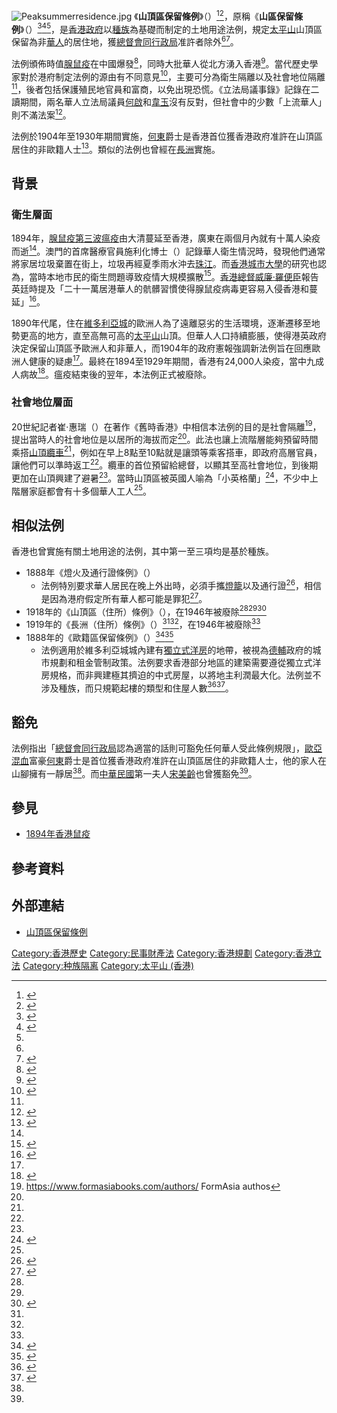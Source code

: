 {{Infobox legislation
|short_title         = 山區保留條例
|legislature         = [[香港立法局|香港立法局]]
|image               = Royal Coat of Arms of the United Kingdom.svg
|imagesize           = 
|imagealt            = 
|caption             = 
|long_title          = 本條例旨在保留山區的一個居住地。
|citation            = 1904年第4号
|territorial_extent  = {{HKG-1876}}
|enacted_by          = [[香港立法局|香港立法局]]
|date_enacted        = 
|date_passed         = 
|date_passed2        = 
|date_assented       = {{startdate|1904|4|29}}
|royal_assent        = 
|signed_by = 署任[[香港總督|總督]][[梅含理|梅含理]]
|date_signed         = {{startdate|1904|4|29}}
|date_commenced      = {{startdate|1904|7|15}}
|date_of_expiry      = 
|date_repealed       = {{enddate|1930|12|5}}
|introduced_by       = [[香港特別行政區律政司司長|律政司]]{{le|白加利|Henry Spencer Berkeley}}
|bill                = 
|bill_citation       = 
|bill_date           = 
|1st_reading         = {{startdate|1904|3|28}}
|2nd_reading         = {{startdate|1904|4|19}}
|3rd_reading         = {{startdate|1904|4|26}}
|amendments          = 
|repealed_by = 1930年第25號條例《法律修正》 
|summary             = 
|keywords            = 
|status              = Repealed
}}
[[File:Peaksummerresidence.jpg|thumb]]
《'''山頂區保留條例'''》（{{lang-en|Peak District Reservation Ordinance}}）<ref>{{Cite web|title=The Peak District Ordinance, 1904|url=http://oelawhk.lib.hku.hk/archive/files/24f2010e0de63d845e7551701de18300.pdf|language=en|access-date=2014-01-22|archive-date=2021-11-05|archive-url=https://web.archive.org/web/20211105115944/https://oelawhk.lib.hku.hk/archive/files/24f2010e0de63d845e7551701de18300.pdf|dead-url=no}}</ref><ref name="Lai">{{Cite book| last = Lai,| first = Lawrence Wai-Chung,| authorlink =| coauthors = Weicong Li, Ki Fong| title = Town Planning Practice: Context, Procedures and Statistics for Hong Kong| publisher = Hong Kong University Press| year = 2000| location = Hong Kong| pages =13| url = http://books.google.com/?id=pMikv58lxdIC&dq=%22Hill+District+Reservation%22| isbn =9789622095168 }}</ref>，原稱《'''山區保留條例'''》（{{lang|en|Hill District Reservation Ordinance}}）<ref>{{Cite web|title=《山區保留條例》全文|url=http://webb-site.com/codocs/HillDistrictReservationOrdinance.pdf|language=en|accessdate=2011-11-26|archive-date=2011-10-04|archive-url=https://web.archive.org/web/20111004202456/http://webb-site.com/codocs/HillDistrictReservationOrdinance.pdf|dead-url=no}}</ref><ref name="Council">{{cite press release| title = Council Sittiing Record of Legislative Council of Hong Kong| publisher = Legislative Council of Hong Kong| date = 1904-03-28| url = http://www.legco.gov.hk/1904/h040328.pdf| accessdate = 2008-08-14| archive-date = 2011-02-06| archive-url = https://web.archive.org/web/20110206031016/http://www.legco.gov.hk/1904/h040328.pdf| dead-url = no}}</ref><ref name="Council"/>，是[[香港政府|香港政府]]以[[人種|種族]]為基礎而制定的土地用途法例，規定[[太平山_(香港)|太平山]]山頂區保留為非[[華人|華人]]的居住地，獲[[行政長官會同行政會議|總督會同行政局]]准許者除外<ref name="Council" /><ref name="Wilt">{{cite book |last=Wiltshire |first=Trea|title=Old Hong Kong|year=2003|orig-year=1987|volume=1|page=21|isbn=9627283606|publisher=Asia books Ltd.}}</ref>。

法例頒佈時值[[腺鼠疫|腺鼠疫]]{{tsl|en|Third plague pandemic|腺鼠疫第三次大流行|第三次瘟疫}}在中國爆發<ref name="Cohn 2003 336">{{Cite book|last=Cohn|first=Samuel K.|authorlink=|title=The Black Death Transformed: Disease and Culture in Early Renaissance Europe|publisher=A Hodder Arnold|year=2003|location=|page=[https://archive.org/details/blackdeathtransf00samu/page/336 336]|url=https://archive.org/details/blackdeathtransf00samu/page/336|isbn=0-340-70646-5}}{{registration}}</ref>，同時大批華人從北方湧入香港<ref>{{Citation|url=http://library.legco.gov.hk:1080/record=b1032135|title=Official Record of Proceedings, 1904.04.19.|accessdate=2018-08-07|publisher=[[香港立法會|Legislative Council of Hong Kong]]|year=1904|author=Legislative Council of Hong Kong|archive-date=2020-07-19|archive-url=https://web.archive.org/web/20200719122909/http://library.legco.gov.hk:1080/record=b1032135|dead-url=no}}</ref>。當代歷史學家對於港府制定法例的源由有不同意見<ref name="Jason">{{Cite book  | last = Wordie  | first = Jason  | title = Streets: Exploring Hong Kong Island| publisher = [[香港大學出版社|Hong Kong University Press]]  | year = 2002  | location = Hong Kong  | pages =74–75| isbn = 962-209-563-1 }}</ref>，主要可分為衛生隔離以及社會地位隔離<ref name="Wilt" />，後者包括保護殖民地官員和富商，以免出現恐慌。《立法局議事錄》記錄在二讀期間，兩名華人立法局議員[[何啟|何啟]]和[[韋寶珊|韋玉]]沒有反對，但社會中的少數「上流華人」則不滿法案<ref>{{cite web|url=http://www.legco.gov.hk/1904/h040419.pdf|title=Hansard for the Legislative Council meeting on 19 April 1904|accessdate=2020-07-17|archive-date=2019-10-31|archive-url=https://web.archive.org/web/20191031224629/https://www.legco.gov.hk/1904/h040419.pdf|dead-url=no}}</ref>。

法例於1904年至1930年期間實施，[[何東|何東]]爵士是香港首位獲香港政府准許在山頂區居住的非歐籍人士<ref>{{Cite web|url=https://www.heritage.gov.hk/tc/doc/LegCo_Brief_Declaration_of_HTG_as_PM(C).pdf|title=根據《古物及古蹟條例》把山頂道75號何東花園宣布為暫定古蹟|accessdate=2018-07-22|author=古物諮詢委員會|date=2011-01-28|publisher=立法會|archive-date=2018-07-22|archive-url=https://web.archive.org/web/20180722095944/https://www.heritage.gov.hk/tc/doc/LegCo_Brief_Declaration_of_HTG_as_PM(C).pdf|dead-url=no}}</ref>。類似的法例也曾經在[[長洲_(香港)|長洲]]實施。

== 背景 ==
=== 衛生層面 ===
1894年，[[腺鼠疫|腺鼠疫]][[第三次鼠疫大流行|第三波瘟疫]]由大清蔓延至香港，廣東在兩個月內就有十萬人染疫而逝<ref name="Cohn 2003 336"/>。澳門的首席醫療官員施利化博士（{{lang|pt|Gomes da Silva}}）記錄華人衛生情況時，發現他們通常將家居垃圾棄置在街上，垃圾再經夏季雨水沖去[[珠江|珠江]]。而[[香港城市大學|香港城市大學]]的研究也認為，當時本地市民的衛生問題導致疫情大規模擴散<ref>{{Cite web|title=香港早期醫療服務|url=http://www.cciv.cityu.edu.hk/website/?redirect=/field/2000-2001-b/0224B/index.php|publisher=中國文化中心|archiveurl=https://archive.today/20120802004209/http://www.cciv.cityu.edu.hk/website/?redirect=/field/2000-2001-b/0224B/index.php|archivedate=2012-08-02|dead-url=yes|access-date=2020-07-22}}</ref>。[[香港總督|香港總督]][[威廉·羅便臣|威廉·羅便臣]]報告英廷時提及「二十一萬居港華人的骯髒習慣使得腺鼠疫病毒更容易入侵香港和蔓延」<ref>{{Cite journal| last = Pryor| first = E.G.| title = The Great Plague of Hong Kong| journal = Journal of the Hong Kong Branch of the Royal Asiatic Society| volume = 1975| page = 65| publisher = Royal Asiatic Society of Great Britain and Ireland. Hong Kong Branch (Hong Kong Branch)| location = Hong Kong| year = 1975| url = http://sunzi1.lib.hku.hk/hkjo/view/44/4401304.pdf| access-date = 2020-07-17| archive-date = 2011-06-12| archive-url = https://web.archive.org/web/20110612133432/http://sunzi1.lib.hku.hk/hkjo/view/44/4401304.pdf| dead-url = no}}</ref>。

1890年代尾，住在[[維多利亞城|維多利亞城]]的歐洲人為了遠離惡劣的生活環境，逐漸遷移至地勢更高的地方，直至高無可高的[[太平山_(香港)|太平山]]山頂。但華人人口持續膨脹，使得港英政府決定保留山頂區予歐洲人和非華人，而1904年的政府憲報強調新法例旨在回應歐洲人健康的疑慮<ref name="Jason" />。最終在1894至1929年期間，香港有24,000人染疫，當中九成人病故<ref>{{Cite journal| last = Pryor| first = E.G.| title = The Great Plague of Hong Kong| journal = Journal of the Hong Kong Branch of the Royal Asiatic Society| volume = 1975| page = 69| publisher = Royal Asiatic Society of Great Britain and Ireland. Hong Kong Branch (Hong Kong Branch)| location = Hong Kong| year = 1975| url = http://sunzi1.lib.hku.hk/hkjo/view/44/4401304.pdf| access-date = 2020-07-17| archive-date = 2011-06-12| archive-url = https://web.archive.org/web/20110612133432/http://sunzi1.lib.hku.hk/hkjo/view/44/4401304.pdf| dead-url = no}}</ref>。瘟疫結束後的翌年，本法例正式被廢除。

=== 社會地位層面 ===
20世紀記者崔·惠瑞（{{Lang|en|Trea Wiltshire}}）在著作《舊時香港》中相信本法例的目的是社會隔離<ref>https://www.formasiabooks.com/authors/ {{Wayback|url=https://www.formasiabooks.com/authors/ |date=20200204022804 }} FormAsia authos</ref>，提出當時人的社會地位是以居所的海拔而定<ref name="Wilt" />。此法也讓上流階層能夠預留時間乘搭[[山頂纜車|山頂纜車]]<ref name="Wilt" />，例如在早上8點至10點就是讓頭等乘客搭車，即政府高層官員，讓他們可以準時返工<ref name="Wilt" />。纜車的首位預留給總督，以顯其至高社會地位，到後期更加在山頂興建了{{tsl|en|Mountain Lodge|香港總督山頂別墅|總督別墅}}避暑<ref name="Wilt" />。當時山頂區被英國人喻為「小英格蘭」<ref name="HKstory">{{cite book|last1=Courtauld|first1=Caroline|last2=Holdsworth|first2=May|title=The Hong Kong Story|publisher=Hong Kong publishing, Oxford university press|ISBN=0-19-590353-6|page=46}}</ref>，不少中上階層家庭都會有十多個華人工人<ref name="HKstory" />。

==相似法例==
香港也曾實施有關土地用途的法例，其中第一至三項均是基於種族。
*1888年《燈火及通行證條例》（{{lang|en|Light and Pass Ordinance}}）
**法例特別要求華人居民在晚上外出時，必須手攜[[燈籠|燈籠]]以及通行證<ref>{{cite book|author=Jung-fang Tsai|year=1995|title=Hong Kong in Chinese History: Community and Social Unrest in the British Colony, 1842–1913|publisher=Columbia University Press|ISBN=978-0-231-07933-4}}</ref>，相信是因為港府假定所有華人都可能是罪犯<ref>{{cite book|last1=Munn|first1=Christopher|year=2001|title=Anglo-China: Chinese People and British Rule in Hong Kong, 1841–1880|ISBN=978-0-7007-1298-4}}</ref>。
*1918年的《山頂區（住所）條例》（{{lang|en|Peak District (Residence) Ordinance}}），在1946年被廢除<ref name="Lai" /><ref name="Tubbs" /><ref name=Legco1946>{{cite web|url=http://www.legco.gov.hk/1946/h460719.pdf|title=Minutes of the meeting of the Hong Kong Legislative Council held on 19 July 1946|accessdate=2020-07-17|archive-date=2019-10-31|archive-url=https://web.archive.org/web/20191031230617/https://www.legco.gov.hk/1946/h460719.pdf|dead-url=no}}</ref>
*1919年的《長洲（住所）條例》（{{lang|en|Cheung Chau (Residence) Ordinance}}）<ref name="Lai" /><ref name="Tubbs" />，在1946年被廢除<ref name=Legco1946/>
*1888年的《歐籍區保留條例》（{{lang|en|European District Reservation Ordinance}}）<ref>{{cite web|url=http://www.legco.gov.hk/1887-88/h880327.pdf|title=Legislative Council Report 27 March 1888|accessdate=2020-07-17|archive-date=2019-10-31|archive-url=https://web.archive.org/web/20191031224438/https://www.legco.gov.hk/1887-88/h880327.pdf|dead-url=no}}</ref><ref>{{cite book|url=https://books.google.com/books?id=pMikv58lxdIC&pg=PA194&dq=peak+reservation+ordinance+1888+hong+kong&ei=saHiSa3-CIWqlQS_2YifDQ#PPA191,M1|title=Town planning practice|last1=Lai|first1=Lawrence Wai-Chung Lai|first2=Weicong|last2=Li|first3=Ki|last3=Fong|access-date=2020-07-17|archive-date=2020-08-11|archive-url=https://web.archive.org/web/20200811085906/https://books.google.com/books?id=pMikv58lxdIC&pg=PA194&dq=peak+reservation+ordinance+1888+hong+kong&ei=saHiSa3-CIWqlQS_2YifDQ#PPA191,M1|dead-url=no}}</ref>
**法例適用於維多利亞城城內建有[[独立式洋房|獨立式洋房]]的地帶，被視為[[德輔|德輔]]政府的城市規劃和租金管制政策。法例要求香港部分地區的建築需要遵從獨立式洋房規格，而非興建極其擠迫的中式房屋，以將地主利潤最大化。法例並不涉及種族，而只規範起樓的類型和住屋人數<ref name="Tubbs">{{Cite book| last = Tubbs, Clawson| first = Floyd R., Robert W.| authorlink = | title = Stahlhelm: Evolution of the German Steel Helmet| publisher = Kent State University Press| year = 2000| page = 15| url = https://books.google.com/books?id=1653hGljnfgC&dq=%22Hill+District+Reservation%22| isbn = 9780873386777| access-date = 2020-07-17| archive-date = 2020-08-11| archive-url = https://web.archive.org/web/20200811082125/https://books.google.com/books?id=1653hGljnfgC&dq=%22Hill+District+Reservation%22| dead-url = no}}</ref><ref>{{cite book|url=https://books.google.com/books?id=Ytg98pAFdk4C&pg=PA46&dq=European+District+Reservation+Ordinance&as_brr=3&ei=4aLiSfiAFYuIkASxlsinDQ|title=Society|first1=David|last1=Faure|access-date=2020-07-17|archive-date=2020-07-24|archive-url=https://web.archive.org/web/20200724143930/https://books.google.com/books?id=Ytg98pAFdk4C&pg=PA46&dq=European+District+Reservation+Ordinance&as_brr=3&ei=4aLiSfiAFYuIkASxlsinDQ|dead-url=no}}</ref>。

==豁免==
法例指出「[[行政長官會同行政會議|總督會同行政局]]認為適當的話則可豁免任何華人受此條例規限」，[[亚欧混血|歐亞混血]]富豪[[何東|何東]]爵士是首位獲香港政府准許在山頂區居住的非歐籍人士，他的家人在山腳擁有一靜居<ref name="Wilt" />。而[[中華民國大陸時期|中華民國]]第一夫人[[宋美齡|宋美齡]]也曾獲豁免<ref name="Jason"/>。

==參見==
* [[1894年香港鼠疫|1894年香港鼠疫]]

==參考資料==
{{Reflist|30em}}

==外部連結==
* [http://webb-site.com/codocs/HillDistrictReservationOrdinance.pdf 山頂區保留條例] {{Wayback|url=http://webb-site.com/codocs/HillDistrictReservationOrdinance.pdf |date=20111004202456 }}

[[Category:香港歷史|Category:香港歷史]]
[[Category:民事財產法|Category:民事財產法]]
[[Category:香港規劃|Category:香港規劃]]
[[Category:香港立法|Category:香港立法]]
[[Category:种族隔离|Category:种族隔离]]
[[Category:太平山_(香港)|Category:太平山 (香港)]]